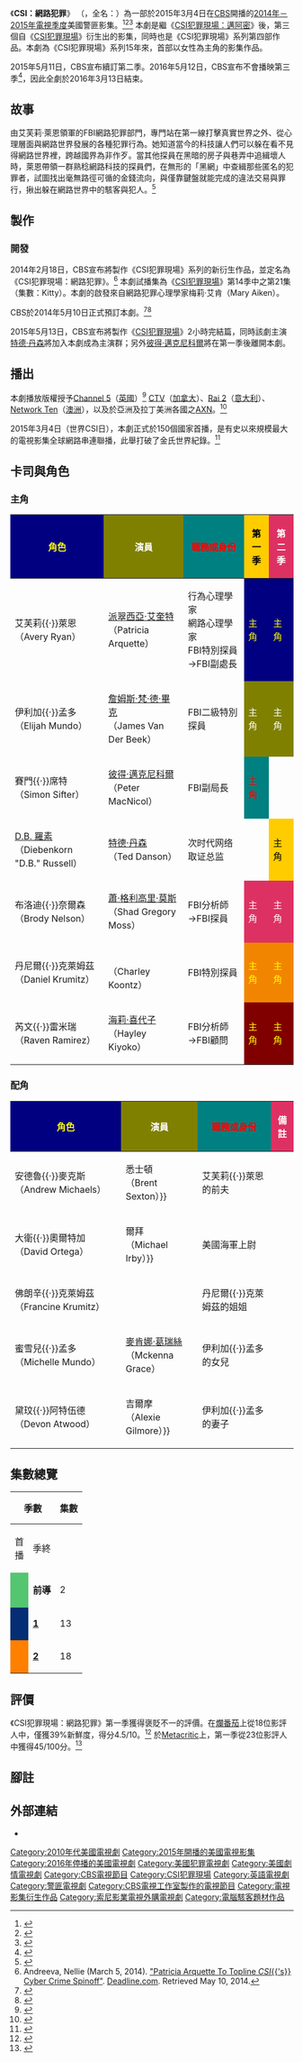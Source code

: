 {{Infobox television
| show_name          = CSI犯罪現場：網路犯罪
| original_name      = {{lang|en|''CSI: Cyber''}}
| image              = 
| image_size         = 
| image_alt          = 
| caption            = 
| genre              = {{Plainlist|
* 警匪片
* 劇情類
}}
| creator            = {{Plainlist|
* {{link-en|安東尼·E·在克|Anthony E. Zuiker}}
* {{link-en|凱蘿·曼托森|Carol Mendelsohn}}
* {{link-en|安·多納修|Ann Donahue}}
}}
| starring           = {{Plainlist|
* [[帕特里夏·阿奎特|派翠西亞·艾奎特]]
* [[詹姆斯·梵·德·畢克|詹姆斯·梵·德·畢克]]
* [[彼得·邁克尼科爾|彼得·邁克尼科爾]]
* [[特德·丹森|特德·丹森]]
* [[鮑沃|蕭·默思]]
* [[海莉·喜代子|海莉·喜代子]]
* {{link-en|查理·昆士|Charley Koontz}}
}}
| composer           = 班·戴克<br/>{{link-en|傑夫·盧索|Jeff Russo}}
| opentheme          = [[誰人|誰人]]〈{{link-en|看的千里遠|I Can See For Miles}}〉
| country            = {{USA}}
| language           = [[英語|英語]]
| num_seasons        = 2
| num_episodes       = 31
| list_episodes      = 
| executive_producer = {{Plainlist|
* 安東尼·E·在克<ref name="Digital"/>
* {{link-en|潘·維瑟|Pam Veasey}}<ref>{{cite web |url=https://www.cbssi.com/preview/#show-13533 |title=CSI: Cyber |publisher=CBS Studios International |accessdate=2015-01-18 |archive-date=2014-12-25 |archive-url=https://web.archive.org/web/20141225101649/https://www.cbssi.com/preview/#show-13533 |dead-url=no }}</ref>
* 凱蘿·曼托森<ref name="Digital"/>
* 安·多納修<ref name="Digital"/>
* [[傑瑞·布洛克海默|傑瑞·布洛克海默]]
}}
| producer           = 梅莉·艾肯
| cinematography     = 
| camera             = 
| runtime            = 約43分鐘
| company            = {{Plainlist|
* [[傑瑞·布洛克海默|傑瑞·布洛克海默電視公司]]
* [[Entertainment_One|Entertainment One]]
* {{link-en|CBS電視製作公司|CBS Television Studios}}
}}
| distributor        = {{link-en|CBS電視發行公司|CBS Television Distribution}}
| network            = [[CBS_(電視網)|CBS]]
| picture_format     = [[高清電視|HDTV]] [[1080i|1080i]]
| first_run          = {{USA}}
| first_aired        = {{Start date|2015|3|4}}
| last_aired         = {{End date|2016|03|13}}
| related            = [[CSI犯罪現場|CSI犯罪現場]]<br>[[CSI犯罪現場：邁阿密|CSI犯罪現場：邁阿密]]<br>[[CSI犯罪現場：紐約|CSI犯罪現場：紐約]]
| website            = http://www.cbs.com/shows/csi-cyber/
| production_website = 
| imdb_id            = 3560060
| 台灣名稱           = CSI：網路犯罪
| 港澳名稱           = CSI犯罪現場：罪案網戰
}}
《'''CSI：網路犯罪'''》 （{{lang-en|'''''CSI: Cyber'''''}}，全名：{{lang|en|'''''Crime Scene Investigation: Cyber'''''}}）為一部於2015年3月4日在[[CBS_(電視網)|CBS]]開播的[[2014年－2015年美國電視網節目表|2014年－2015年電視季度]]美國警匪影集。<ref>{{cite web |url=http://tvbythenumbers.zap2it.com/2014/12/05/cbs-announces-march-premiere-dates-for-battle-creek-and-csi-cyber/335798/ |title=CBS Announces March Premiere Dates for 'Battle Creek' and 'CSI: Cyber' |last=Kondolojy |first=Amanda |date=2014-12-05 |work=[[TV_by_the_Numbers|TV by the Numbers]] |accessdate=2014-12-05 |archive-date=2014-12-17 |archive-url=https://web.archive.org/web/20141217073635/http://tvbythenumbers.zap2it.com/2014/12/05/cbs-announces-march-premiere-dates-for-battle-creek-and-csi-cyber/335798/ |dead-url=yes }}</ref><ref name="Digital">{{cite web|url=http://www.digitalspy.com.au/ustv/news/a570050/csi-new-spinoff-csi-cyber-given-series-order-by-cbs.html#~oDPg9mKzxYMjDC|title=CSI new spinoff ''CSI: Cyber'' given series order by CBS|last=Klompus|first=Jack|publisher=[[Digital_Spy|Digital Spy]]|date=2014-05-09|accessdate=2014-05-10|archive-date=2014-05-11|archive-url=https://web.archive.org/web/20140511130542/http://www.digitalspy.com.au/ustv/news/a570050/csi-new-spinoff-csi-cyber-given-series-order-by-cbs.html#~oDPg9mKzxYMjDC|dead-url=yes}}</ref><ref name="CBS New Series">{{cite web|url=http://tvbythenumbers.zap2it.com/2014/05/09/cbs-orders-ncis-new-orleans-the-odd-couple-stalker-madam-secretary-scorpion-the-mccarthys/262481/|title=CBS Orders ''NCIS: New Orleans'', ''The Odd Couple'', ''Stalker'', ''Madam Secretary'', ''Scorpion'' & ''The McCarthys''|last=Kondolojy|first=Amanda|publisher=[[TV_by_the_Numbers|TV by the Numbers]]|date=2014-05-09|accessdate=2014-05-10|archive-date=2015-09-30|archive-url=https://web.archive.org/web/20150930063302/http://tvbythenumbers.zap2it.com/2014/05/09/cbs-orders-ncis-new-orleans-the-odd-couple-stalker-madam-secretary-scorpion-the-mccarthys/262481/|dead-url=yes}}</ref> 本劇是繼《[[CSI犯罪現場：邁阿密|CSI犯罪現場：邁阿密]]》後，第三個自《[[CSI犯罪現場|CSI犯罪現場]]》衍生出的影集，同時也是《CSI犯罪現場》系列第四部作品。本劇為《CSI犯罪現場》系列15年來，首部以女性為主角的影集作品。

2015年5月11日，CBS宣布續訂第二季。2016年5月12日，CBS宣布不會播映第三季<ref>{{cite web|url=http://deadline.com/2016/05/csi-cyber-canceled-2-seasons-cbs-1201754436/|title='CSI: Cyber' Canceled By CBS After 2 Seasons To End the 'CSI' Franchise|last=Andreev|first=Nellie|publisher=[[Deadline.com|Deadline.com]]|date=2016-05-12|accessdate=2016-05-12|archive-date=2016-05-13|archive-url=https://web.archive.org/web/20160513110246/https://deadline.com/2016/05/csi-cyber-canceled-2-seasons-cbs-1201754436/|dead-url=no}}</ref>，因此全劇於2016年3月13日結束。

==故事==
由艾芙莉·萊恩領軍的FBI網路犯罪部門，專門站在第一線打擊真實世界之外、從心理層面與網路世界發展的各種犯罪行為。她知道當今的科技讓人們可以躲在看不見得網路世界裡，跨越國界為非作歹。當其他探員在黑暗的房子與巷弄中追緝壞人時，萊恩帶領一群熟稔網路科技的探員們，在無形的「黑網」中查緝那些匿名的犯罪者，試圖找出毫無路徑可循的金錢流向，與僅靠鍵盤就能完成的違法交易與罪行，揪出躲在網路世界中的駭客與犯人。<ref>{{Cite web |url=http://www.axn-taiwan.com/programs/csi-cyber-wang-lu-fan-zui |title=台灣AXN官方網站 |accessdate=2015-03-20 |archive-date=2015-03-15 |archive-url=https://web.archive.org/web/20150315033616/http://www.axn-taiwan.com/programs/csi-cyber-wang-lu-fan-zui |dead-url=no }}</ref>

==製作==
===開發===
2014年2月18日，CBS宣布將製作《CSI犯罪現場》系列的新衍生作品，並定名為《CSI犯罪現場：網路犯罪》。<ref name="cyber">Andreeva, Nellie (March 5, 2014). [http://www.deadline.com/2014/03/patricia-arquette-star-csi-cyber-crime-spinoff/ {{Wayback|url=http://www.deadline.com/2014/03/patricia-arquette-star-csi-cyber-crime-spinoff/ |date=20140612010337 }} {{Wayback|url=http://www.deadline.com/2014/03/patricia-arquette-star-csi-cyber-crime-spinoff/ |date=20140612010337 }} {{Wayback|url=http://www.deadline.com/2014/03/patricia-arquette-star-csi-cyber-crime-spinoff/ |date=20140612010337 }} {{Wayback|url=http://www.deadline.com/2014/03/patricia-arquette-star-csi-cyber-crime-spinoff/ |date=20140612010337 }} {{Wayback|url=http://www.deadline.com/2014/03/patricia-arquette-star-csi-cyber-crime-spinoff/ |date=20140612010337 }} {{Wayback|url=http://www.deadline.com/2014/03/patricia-arquette-star-csi-cyber-crime-spinoff/ |date=20140612010337 }} {{Wayback|url=http://www.deadline.com/2014/03/patricia-arquette-star-csi-cyber-crime-spinoff/ |date=20140612010337 }} "Patricia Arquette To Topline ''CSI''{{'s}} Cyber Crime Spinoff"]. [[Deadline.com|Deadline.com]]. Retrieved May 10, 2014.</ref> 本劇試播集為《[[CSI犯罪現場|CSI犯罪現場]]》第14季中之第21集（集數：Kitty）。本劇的啟發來自網路犯罪心理學家梅莉·艾肯（Mary Aiken）。

CBS於2014年5月10日正式預訂本劇。<ref name="New Series">{{cite web|url=http://www.buddytv.com/articles/ncis/cbs-orders-new-ncis-spin-off-a-53539.aspx|title=CBS Orders ''NCIS'' and ''CSI'' Spin-Offs and More for 2014–2015 Season|last=Kubicek|first=John|publisher=[[BuddyTV|BuddyTV]]|date=2014-05-09|accessdate=2014-05-10|archive-date=2015-11-23|archive-url=https://web.archive.org/web/20151123045249/http://www.buddytv.com/articles/ncis/cbs-orders-new-ncis-spin-off-a-53539.aspx|dead-url=no}}</ref><ref name="Variety">{{cite web|url=http://variety.com/2014/tv/news/cbs-orders-csi-cyber-spinoff-to-series-1201176896/|title=CBS Orders ''CSI: Cyber'' Spinoff to Series|last=Littleton|first=Cynthia|publisher=''[[Variety_(magazine)|Variety]]''|date=2014-05-09|accessdate=2014-05-10|archive-date=2014-05-11|archive-url=https://web.archive.org/web/20140511001846/http://variety.com/2014/tv/news/cbs-orders-csi-cyber-spinoff-to-series-1201176896/|dead-url=no}}</ref>

2015年5月13日，CBS宣布將製作《[[CSI犯罪現場|CSI犯罪現場]]》2小時完結篇，同時該劇主演[[特德·丹森|特德·丹森]]將加入本劇成為主演群；另外[[彼得·邁克尼科爾|彼得·邁克尼科爾]]將在第一季後離開本劇。

==播出==
本劇播放版權授予[[英國第五台|Channel 5]]（[[英國|英國]]）<ref>{{cite web|url=http://www.tvwise.co.uk/2014/10/channel-5-acquires-uk-rights-ncis-new-orleans-csi-cyber/|title=Channel 5 Acquires UK Rights To 'NCIS: New Orleans' & 'CSI: Cyber'|last=Munn|first=Patrick|date=2014-10-14|work=TV Wise|accessdate=2014-12-13|archive-date=2014-12-12|archive-url=https://web.archive.org/web/20141212061919/http://www.tvwise.co.uk/2014/10/channel-5-acquires-uk-rights-ncis-new-orleans-csi-cyber/|dead-url=no}}</ref> [[CTV電視網|CTV]]（[[加拿大|加拿大]]）、[[Rai_2|Rai 2]]（[[意大利|意大利]]）、[[Network_Ten|Network Ten]]（[[澳洲|澳洲]]），以及於亞洲及拉丁美洲各國之[[AXN|AXN]]。<ref>{{cite web|url=http://deadline.com/2014/10/ncis-new-orleans-csi-cyber-scorpion-cbs-sells-to-overseas-market-mipcom-850806/|title='NCIS: New Orleans' & 'CSI: Cyber' Sold In 200+ Overseas Markets: Mipcom|last=D'Alessandro|first=Anthony|date=2014-10-14|work=Deadline|accessdate=2014-12-13|archive-date=2014-12-14|archive-url=https://web.archive.org/web/20141214210154/http://deadline.com/2014/10/ncis-new-orleans-csi-cyber-scorpion-cbs-sells-to-overseas-market-mipcom-850806/|dead-url=no}}</ref>

2015年3月4日（世界CSI日），本劇正式於150個國家首播，是有史以來規模最大的電視影集全球網路串連聯播，此舉打破了金氏世界紀錄。<ref>{{Cite web |url=http://www.axn-taiwan.com/news/bka-chu-tou-tian-ao-si-qia-de-zhu-pai-cui-xi-ya-ai-kui-te-csi-wang-lu-fan-zui-jiu-hai-ke |title=B咖出頭天奧斯卡得主派翠西亞·艾奎特《CSI：網路犯罪》糾駭客 |accessdate=2015-03-20 |archive-date=2015-03-23 |archive-url=https://web.archive.org/web/20150323130255/http://www.axn-taiwan.com/news/bka-chu-tou-tian-ao-si-qia-de-zhu-pai-cui-xi-ya-ai-kui-te-csi-wang-lu-fan-zui-jiu-hai-ke |dead-url=no }}</ref>

==卡司與角色==
===主角===
{|class="wikitable" style="text-align:center"
!style="background:navy"|<font color=yellow>角色
!style="background:olive"|<font color=white>演員
!style="background:teal"|<font color=red>職務或身份
!style="background:#FFCC00"|<font color=black>第一季
!style="background:#DE3163"|<font color=white>第二季
|-
|艾芙莉{{·}}萊恩<br/>（Avery Ryan）||[[帕特里夏·阿奎特|派翠西亞·艾奎特]]<br />（Patricia Arquette）||行為心理學家<br />網路心理學家<br />FBI特別探員→FBI副處長||colspan=1 style="background:navy"|<font color=yellow>主角||colspan=1 style="background:navy"|<font color=yellow>主角
|-
|伊利加{{·}}孟多<br/>（Elijah Mundo）|| [[詹姆斯·梵·德·畢克|詹姆斯·梵·德·畢克]]<br />（James Van Der Beek）||FBI二級特別探員||colspan=1 style="background:olive"|<font color=white>主角||colspan=1 style="background:olive"|<font color=white>主角
|-
|賽門{{·}}席特<br/>（Simon Sifter）||[[彼得·邁克尼科爾|彼得·邁克尼科爾]]<br />（Peter MacNicol）||FBI副局長||colspan=1 style="background:teal"|<font color=red>主角||
|-
|[[CSI犯罪現場#演員列表|D.B. 羅素]]<br/>（Diebenkorn "D.B." Russell）||[[特德·丹森|特德·丹森]]<br />（Ted Danson）||次时代网络取证总监|| ||colspan=1 style="background:#FFCC00"|<font color=black>主角
|-
|布洛迪{{·}}奈爾森<br/>（Brody Nelson）||[[鮑沃|蕭·格利高里·莫斯]]<br />（Shad Gregory Moss）||FBI分析師→FBI探員||colspan=1 style="background:#DE3163"|<font color=white>主角||colspan=1 style="background:#DE3163"|<font color=white>主角
|-
|丹尼爾{{·}}克萊姆茲<br/>（Daniel Krumitz）||{{link-en|查理·昆士|Charley Koontz}}<br />（Charley Koontz）||FBI特別探員||colspan=1 style="background:#F28500"|<font color=yellow>主角||colspan=1 style="background:#F28500"|<font color=yellow>主角
|-
|芮文{{·}}雷米瑞<br/>（Raven Ramirez）||[[海莉·喜代子|海莉·喜代子]]<br />（Hayley Kiyoko）||FBI分析師→FBI顧問||colspan=1 style="background:#800000"|<font color=yellow>主角||colspan=1 style="background:#800000"|<font color=yellow>主角
|}

===配角===
{|class="wikitable" style="text-align:center"
!style="background:navy"|<font color=yellow>角色
!style="background:olive"|<font color=white>演員
!style="background:teal"|<font color=red>職務或身份
!style="background:#DE3163"|<font color=white>備註
|-
|安德魯{{·}}麥克斯<br />（Andrew Michaels）||{{tsl|en|Brent Sexton|布倫特{{·}}悉士頓<br />（Brent Sexton）}}||艾芙莉{{·}}萊恩的前夫||
|-
|大衛{{·}}奧爾特加<br />（David Ortega）||{{tsl|en|Michael Irby|麥克{{·}}爾拜<br />（Michael Irby）}}||美國海軍上尉||
|-
|佛朗辛{{·}}克萊姆茲<br />（Francine Krumitz）||{{tsl|en|Angela Trimbur|安琪拉<br />（Angela Trimbur）}}||丹尼爾{{·}}克萊姆茲的姐姐||
|-
|蜜雪兒{{·}}孟多<br />（Michelle Mundo）||[[麥肯娜·葛瑞絲|麥肯娜·葛瑞絲]]<br />（Mckenna Grace）||伊利加{{·}}孟多的女兒||
|-
|黛玟{{·}}阿特伍德（Devon Atwood）||{{tsl|en|Alexie Gilmore|亞莉克西絲{{·}}吉爾摩<br />（Alexie Gilmore）}}||伊利加{{·}}孟多的妻子||
|}

==集數總覽==
{| class="wikitable plainrowheaders" style="text-align:center;" width="35%"
|-
! scope="col" style="padding:0 8px;" colspan="2" rowspan="2"| 季數
! scope="col" style="padding:0 8px;" rowspan="2"| 集數
! scope="col" style="padding:0 80px;" colspan="2"| 首播日期
|-
! scope="col" | 首播
! scope="col" | 季終
|-
| scope="row" style="background:#54c571; color:#100; width:10px;"|
| '''前導'''
| 2
| {{Start date|2014|4|30}}
| {{End date|2014|11|16}}
|-
| scope="row" style="background:#052d73; color:#000; width:10px;"|
| '''[[#第一季|1]]'''
| 13
| {{Start date|2015|3|4}}
| {{End date|2015|5|13}}
|-
| scope="row" style="background:#FF7F00; color:#000; width:10px;"|
| '''[[#第二季|2]]'''
| 18
| {{Start date|2015|10|4}}
| {{End date|2016|03|13}}
|}

==評價==
《CSI犯罪現場：網路犯罪》第一季獲得褒貶不一的評價。在[[爛番茄|爛番茄]]上從18位影評人中，僅獲39%新鮮度，得分4.5/10。<ref>{{cite web |url=http://www.rottentomatoes.com/tv/csi-cyber/s01/ |title=CSI: Cyber Season 1 |publisher=Rotten Tomatoes |date= |accessdate=2015-03-16 |archive-date=2015-03-15 |archive-url=https://web.archive.org/web/20150315100051/http://www.rottentomatoes.com/tv/csi-cyber/s01/ |dead-url=no }}</ref> 於[[Metacritic|Metacritic]]上，第一季從23位影評人中獲得45/100分。<ref>{{cite web|url=http://www.metacritic.com/tv/csi-cyber|title=CSI: Cyber reviews|work=[[Metacritic|Metacritic]]|publisher=[[CBS_Interactive|CBS Interactive]]|accessdate=2015-03-16|archive-date=2015-03-19|archive-url=https://web.archive.org/web/20150319025444/http://www.metacritic.com/tv/csi-cyber|dead-url=no}}</ref>

==腳註==
{{reflist|30em}}

==外部連結==
* {{IMDb title|3560060}}

{{CSI犯罪現場系列}}

{{DEFAULTSORT:Csi: Cyber}}
[[Category:2010年代美國電視劇|Category:2010年代美國電視劇]]
[[Category:2015年開播的美國電視影集|Category:2015年開播的美國電視影集]]
[[Category:2016年停播的美國電視劇|Category:2016年停播的美國電視劇]]
[[Category:美國犯罪電視劇|Category:美國犯罪電視劇]]
[[Category:美國劇情電視劇|Category:美國劇情電視劇]]
[[Category:CBS電視節目|Category:CBS電視節目]]
[[Category:CSI犯罪現場|Category:CSI犯罪現場]]
[[Category:英語電視劇|Category:英語電視劇]]
[[Category:警匪電視劇|Category:警匪電視劇]]
[[Category:CBS電視工作室製作的電視節目|Category:CBS電視工作室製作的電視節目]]
[[Category:電視影集衍生作品|Category:電視影集衍生作品]]
[[Category:索尼影業電視外購電視劇|Category:索尼影業電視外購電視劇]]
[[Category:電腦駭客題材作品|Category:電腦駭客題材作品]]